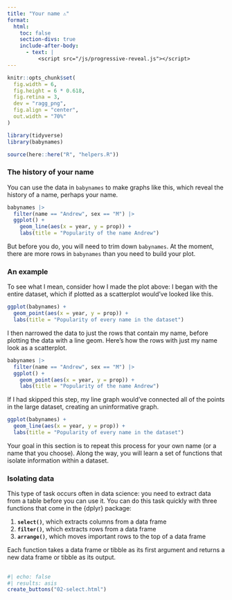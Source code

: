 ```yaml
---
title: "Your name ⚠"
format:
  html: 
    toc: false
    section-divs: true
    include-after-body: 
      - text: |
          <script src="/js/progressive-reveal.js"></script>
---
```


```r
knitr::opts_chunk$set(
  fig.width = 6,
  fig.height = 6 * 0.618,
  fig.retina = 3,
  dev = "ragg_png",
  fig.align = "center",
  out.width = "70%"
)

library(tidyverse)
library(babynames)

source(here::here("R", "helpers.R"))
```

### The history of your name {.no-hide}

You can use the data in `babynames` to make graphs like this, which reveal the history of a name, perhaps your name.

```r
babynames |> 
  filter(name == "Andrew", sex == "M") |> 
  ggplot() +
    geom_line(aes(x = year, y = prop)) +
    labs(title = "Popularity of the name Andrew")
```

But before you do, you will need to trim down `babynames`. At the moment, there are more rows in `babynames` than you need to build your plot. 

### An example

To see what I mean, consider how I made the plot above: I began with the entire dataset, which if plotted as a scatterplot would've looked like this.

```r
ggplot(babynames) +
  geom_point(aes(x = year, y = prop)) +
  labs(title = "Popularity of every name in the dataset")
```

I then narrowed the data to just the rows that contain my name, before plotting the data with a line geom. Here's how the rows with just my name look as a scatterplot.

```r
babynames |> 
  filter(name == "Andrew", sex == "M") |> 
  ggplot() +
    geom_point(aes(x = year, y = prop)) +
    labs(title = "Popularity of the name Andrew")
```

If I had skipped this step, my line graph would've connected all of the points in the large dataset, creating an uninformative graph.

```r
ggplot(babynames) +
  geom_line(aes(x = year, y = prop)) +
  labs(title = "Popularity of every name in the dataset")
```

Your goal in this section is to repeat this process for your own name (or a name that you choose). Along the way, you will learn a set of functions that isolate information within a dataset. 

### Isolating data

This type of task occurs often in data science: you need to extract data from a table before you can use it. You can do this task quickly with three functions that come in the {dplyr} package:

1. **`select()`**, which extracts columns from a data frame
1. **`filter()`**, which extracts rows from a data frame
1. **`arrange()`**, which moves important rows to the top of a data frame

Each function takes a data frame or tibble as its first argument and returns a new data frame or tibble as its output. 


##

```r
#| echo: false
#| results: asis
create_buttons("02-select.html")
```

